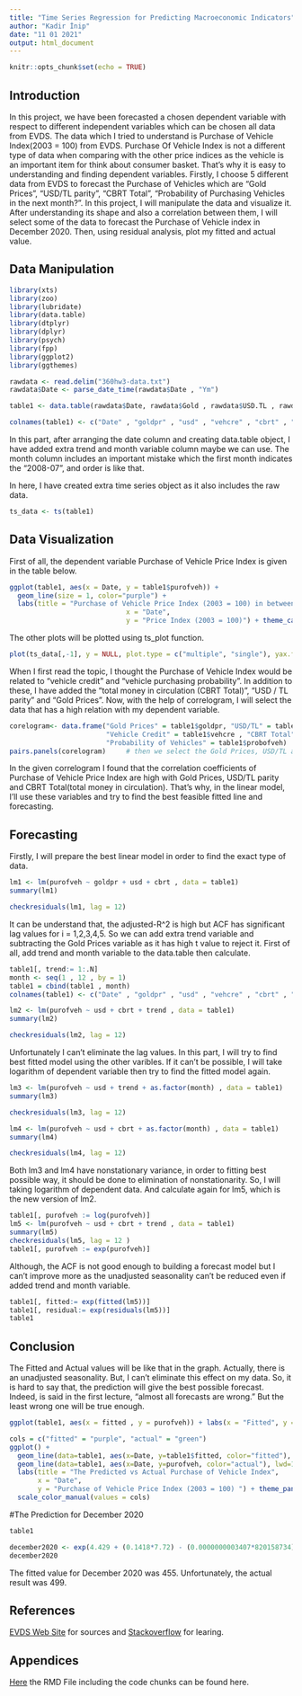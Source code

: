 ```yaml
---
title: "Time Series Regression for Predicting Macroeconomic Indicators"
author: "Kadir İnip"
date: "11 01 2021"
output: html_document
---
```


```r
knitr::opts_chunk$set(echo = TRUE)
```


## Introduction

In this project, we have been forecasted a chosen dependent variable with respect to different independent variables which can be chosen all data from EVDS. The data which I tried to understand is Purchase of Vehicle Index(2003 = 100) from EVDS. Purchase Of Vehicle Index is not a different type of data when comparing with the other price indices as the vehicle is an important item for think about consumer basket. That's why it is easy to understanding and finding dependent variables. Firstly, I choose 5 different data from EVDS to forecast the Purchase of Vehicles which are "Gold Prices", "USD/TL parity", "CBRT Total", "Probability of Purchasing Vehicles in the next month?". 
In this project, I will manipulate the data and visualize it. After understanding its shape and also a correlation between them, I will select some of the data to forecast the Purchase of Vehicle index in December 2020. Then, using residual analysis, plot my fitted and actual value. 

## Data Manipulation

```r
library(xts)
library(zoo)
library(lubridate)
library(data.table)
library(dtplyr)
library(dplyr)
library(psych)
library(fpp)
library(ggplot2)
library(ggthemes)
```

```r
rawdata <- read.delim("360hw3-data.txt")
rawdata$Date <- parse_date_time(rawdata$Date , "Ym")

table1 <- data.table(rawdata$Date, rawdata$Gold , rawdata$USD.TL , rawdata$Veh.Credit , rawdata$CBRT.Total , rawdata$PurofVehicles , rawdata$ProbofPurchasingVehicle)

colnames(table1) <- c("Date" , "goldpr" , "usd" , "vehcre" , "cbrt" , "purofveh" , "probofveh")
```

In this part, after arranging the date column and creating data.table object, I have added extra trend and month variable column maybe we can use. The month column includes an important mistake which the first month indicates the "2008-07", and order is like that. 

In here, I have created extra time series object as it also includes the raw data. 

```r
ts_data <- ts(table1)

```

## Data Visualization

First of all, the dependent variable Purchase of Vehicle Price Index is given in the table below. 

```r

ggplot(table1, aes(x = Date, y = table1$purofveh)) +
  geom_line(size = 1, color="purple") + 
  labs(title = "Purchase of Vehicle Price Index (2003 = 100) in between 2008-07 and 2020-11", 
                             x = "Date",
                             y = "Price Index (2003 = 100)") + theme_calc()

```

The other plots will be plotted using ts_plot function. 

```r

plot(ts_data[,-1], y = NULL, plot.type = c("multiple", "single"), yax.flip = TRUE, axes = TRUE, col = "purple", main = "Plot of All")

```

When I first read the topic, I thought the Purchase of Vehicle Index would be related to "vehicle credit" and "vehicle purchasing probability". In addition to these, I have added the "total money in circulation (CBRT Total)", "USD / TL parity" and "Gold Prices". Now, with the help of correlogram, I will select the data that has a high relation with my dependent variable.


```r
corelogram<- data.frame("Gold Prices" = table1$goldpr, "USD/TL" = table1$usd , 
                        "Vehicle Credit" = table1$vehcre , "CBRT Total" = table1$cbrt , "Purchase of Vehicle" = table1$purofveh ,
                        "Probability of Vehicles" = table1$probofveh)
pairs.panels(corelogram)     # then we select the Gold Prices, USD/TL and CBRT Total for model.
```

In the given correlogram I found that the correlation coefficients of Purchase of Vehicle Price Index are high with Gold Prices, USD/TL parity and CBRT Total(total money in circulation). That's why, in the linear model, I'll use these variables and try to find the best feasible fitted line and forecasting. 

## Forecasting 

Firstly, I will prepare the best linear model in order to find the exact type of data. 

```r
lm1 <- lm(purofveh ~ goldpr + usd + cbrt , data = table1)
summary(lm1)
```

```r
checkresiduals(lm1, lag = 12)
```

It can be understand that, the adjusted-R^2 is high but ACF has significant lag values for i = 1,2,3,4,5. So we can add extra trend variable and subtracting the Gold Prices variable as it has high t value to reject it.
First of all, add trend and month variable to the data.table then calculate.

```r
table1[, trend:= 1:.N]
month <- seq(1 , 12 , by = 1)
table1 = cbind(table1 , month) 
colnames(table1) <- c("Date" , "goldpr" , "usd" , "vehcre" , "cbrt" , "purofveh" , "probofveh", "trend" , "month")

lm2 <- lm(purofveh ~ usd + cbrt + trend , data = table1)
summary(lm2)
```

```r
checkresiduals(lm2, lag = 12)
```

Unfortunately I can't eliminate the lag values. In this part, I will try to find best fitted model using the other varibles. If it can't be possible, I will take logarithm of dependent variable then try to find the fitted model again. 
```r
lm3 <- lm(purofveh ~ usd + trend + as.factor(month) , data = table1)
summary(lm3)

```

```r
checkresiduals(lm3, lag = 12)
```

```r
lm4 <- lm(purofveh ~ usd + cbrt + as.factor(month) , data = table1)
summary(lm4)
```

```r
checkresiduals(lm4, lag = 12)
```

Both lm3 and lm4 have nonstationary variance, in order to fitting best possible way, it should be done to elimination of nonstationarity. So, I will taking logarithm of dependent data. And calculate again for lm5, which is the new version of lm2. 

```r
table1[, purofveh := log(purofveh)]
lm5 <- lm(purofveh ~ usd + cbrt + trend , data = table1)
summary(lm5)
checkresiduals(lm5, lag = 12 )
table1[, purofveh := exp(purofveh)]

```

Although, the ACF is not good enough to building a forecast model but I can't improve more as the unadjusted seasonality can't be reduced even if added trend and month variable.  
```r
table1[, fitted:= exp(fitted(lm5))]
table1[, residual:= exp(residuals(lm5))]
table1
```

## Conclusion 

The Fitted and Actual values will be like that in the graph. Actually, there is an unadjusted seasonality. But, I can't eliminate this effect on my data. So, it is hard to say that, the prediction will give the best possible forecast. Indeed, is said in the first lecture, "almost all forecasts are wrong." But the least wrong one will be true enough. 

```r
ggplot(table1, aes(x = fitted , y = purofveh)) + labs(x = "Fitted", y = "Actual")+ geom_point( color = "purple") + geom_abline(slope = 1, intercept = 0 , size = 1.2) + theme_pander()
```

```r

cols = c("fitted" = "purple", "actual" = "green")
ggplot() +
  geom_line(data=table1, aes(x=Date, y=table1$fitted, color="fitted"), lwd=1) +
  geom_line(data=table1, aes(x=Date, y=purofveh, color="actual"), lwd=1) +
  labs(title = "The Predicted vs Actual Purchase of Vehicle Index", 
       x = "Date",
       y = "Purchase of Vehicle Price Index (2003 = 100) ") + theme_pander()+
  scale_color_manual(values = cols)

```


#The Prediction for December 2020
```r
table1
```
```r
december2020 <- exp(4.429 + (0.1418*7.72) - (0.0000000003407*820158734) + (0.005841*150))
december2020
```

The fitted value for December 2020 was 455. Unfortunately, the actual result was 499.


## References
[EVDS Web Site](https://evds2.tcmb.gov.tr/) for sources and [Stackoverflow](https://stackoverflow.com/) for learing.

##   Appendices
[Here](https://bu-ie-360.github.io/fall20-kadirnp/files/HW3-360.Rmd) the RMD File including the code chunks can be found here.